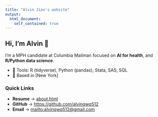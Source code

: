 ```yaml
---
title: "Alvin Jiao's website"
output:
  html_document:
    self_contained: true
---
```


## Hi, I'm Alvin 👋

I’m a MPH candidate at Columbia Mailman focused on **AI for health**, and **R/Python data science**.

- 🧰 Tools: R (tidyverse), Python (pandas), Stata, SAS, SQL
- 📍 Based in [New York]

### Quick Links
- **Resume** → [about.html](about.html)
- **GitHub** → <https://github.com/alvinqwq512>
- **Email** → <mailto:alvinqwq512@gmail.com>

